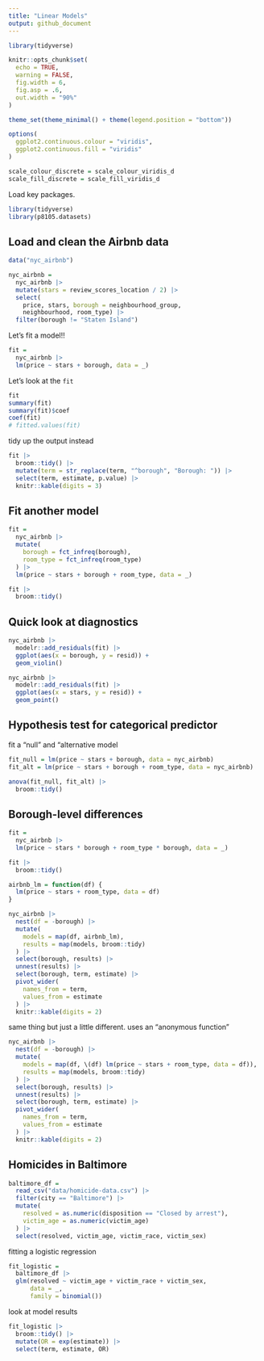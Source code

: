 ```yaml
---
title: "Linear Models"
output: github_document
---
```


```r
library(tidyverse)

knitr::opts_chunk$set(
  echo = TRUE,
  warning = FALSE,
  fig.width = 6,
  fig.asp = .6,
  out.width = "90%"
)

theme_set(theme_minimal() + theme(legend.position = "bottom"))

options(
  ggplot2.continuous.colour = "viridis",
  ggplot2.continuous.fill = "viridis"
)

scale_colour_discrete = scale_colour_viridis_d
scale_fill_discrete = scale_fill_viridis_d
```

Load key packages.

```r
library(tidyverse)
library(p8105.datasets)
```



## Load and clean the Airbnb data

```r
data("nyc_airbnb")

nyc_airbnb =
  nyc_airbnb |> 
  mutate(stars = review_scores_location / 2) |> 
  select(
    price, stars, borough = neighbourhood_group, 
    neighbourhood, room_type) |> 
  filter(borough != "Staten Island")
```


Let's fit a model!!

```r
fit = 
  nyc_airbnb |> 
  lm(price ~ stars + borough, data = _)
```


Let's look at the `fit`

```r
fit
summary(fit)
summary(fit)$coef
coef(fit)
# fitted.values(fit)
```

tidy up the output instead

```r
fit |> 
  broom::tidy() |> 
  mutate(term = str_replace(term, "^borough", "Borough: ")) |> 
  select(term, estimate, p.value) |> 
  knitr::kable(digits = 3)
```

## Fit another model

```r
fit =
  nyc_airbnb |> 
  mutate(
    borough = fct_infreq(borough),
    room_type = fct_infreq(room_type)
  ) |> 
  lm(price ~ stars + borough + room_type, data = _)

fit |> 
  broom::tidy()
```


## Quick look at diagnostics

```r
nyc_airbnb |> 
  modelr::add_residuals(fit) |> 
  ggplot(aes(x = borough, y = resid)) +
  geom_violin() 

nyc_airbnb |> 
  modelr::add_residuals(fit) |> 
  ggplot(aes(x = stars, y = resid)) +
  geom_point() 
```



## Hypothesis test for categorical predictor

fit a "null" and "alternative model

```r
fit_null = lm(price ~ stars + borough, data = nyc_airbnb)
fit_alt = lm(price ~ stars + borough + room_type, data = nyc_airbnb)

anova(fit_null, fit_alt) |> 
  broom::tidy()

```


## Borough-level differences

```r
fit =
  nyc_airbnb |> 
  lm(price ~ stars * borough + room_type * borough, data = _)

fit |> 
  broom::tidy()
```

```r
airbnb_lm = function(df) {
  lm(price ~ stars + room_type, data = df)
}

nyc_airbnb |> 
  nest(df = -borough) |> 
  mutate(
    models = map(df, airbnb_lm),
    results = map(models, broom::tidy)
  ) |> 
  select(borough, results) |> 
  unnest(results) |> 
  select(borough, term, estimate) |> 
  pivot_wider(
    names_from = term,
    values_from = estimate
  ) |> 
  knitr::kable(digits = 2)

```


same thing but just a little different. uses an "anonymous function"

```r
nyc_airbnb |> 
  nest(df = -borough) |> 
  mutate(
    models = map(df, \(df) lm(price ~ stars + room_type, data = df)),
    results = map(models, broom::tidy)
  ) |> 
  select(borough, results) |> 
  unnest(results) |> 
  select(borough, term, estimate) |> 
  pivot_wider(
    names_from = term,
    values_from = estimate
  ) |> 
  knitr::kable(digits = 2)
```


## Homicides in Baltimore

```r
baltimore_df =
  read_csv("data/homicide-data.csv") |> 
  filter(city == "Baltimore") |> 
  mutate(
    resolved = as.numeric(disposition == "Closed by arrest"),
    victim_age = as.numeric(victim_age)
  ) |> 
  select(resolved, victim_age, victim_race, victim_sex)
```


fitting a logistic regression

```r
fit_logistic =
  baltimore_df |> 
  glm(resolved ~ victim_age + victim_race + victim_sex, 
      data = _,
      family = binomial())
```

look at model results

```r
fit_logistic |> 
  broom::tidy() |> 
  mutate(OR = exp(estimate)) |> 
  select(term, estimate, OR)
```



